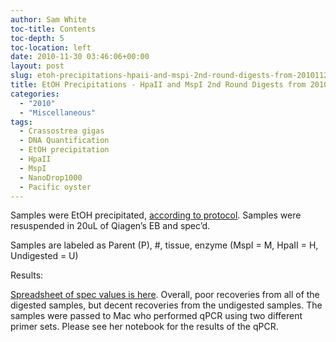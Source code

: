 ```yaml
---
author: Sam White
toc-title: Contents
toc-depth: 5
toc-location: left
date: 2010-11-30 03:46:06+00:00
layout: post
slug: etoh-precipitations-hpaii-and-mspi-2nd-round-digests-from-20101124
title: EtOH Precipitations - HpaII and MspI 2nd Round Digests from 20101124
categories:
  - "2010"
  - "Miscellaneous"
tags:
  - Crassostrea gigas
  - DNA Quantification
  - EtOH precipitation
  - HpaII
  - MspI
  - NanoDrop1000
  - Pacific oyster
---
```


Samples were EtOH precipitated, [according to protocol](https://github.com/RobertsLab/resources/blob/master/protocols/ethanol_precipitation_DNA.md). Samples were resuspended in 20uL of Qiagen's EB and spec'd.

Samples are labeled as Parent (P), #, tissue, enzyme (MspI = M, HpaII = H, Undigested = U)

Results:

[Spreadsheet of spec values is here](https://spreadsheets0.google.com/ccc?key=tmPDf_Bcx7UJrLJ_TAdcy6g&hl=en#gid=0). Overall, poor recoveries from all of the digested samples, but decent recoveries from the undigested samples. The samples were passed to Mac who performed qPCR using two different primer sets. Please see her notebook for the results of the qPCR.
